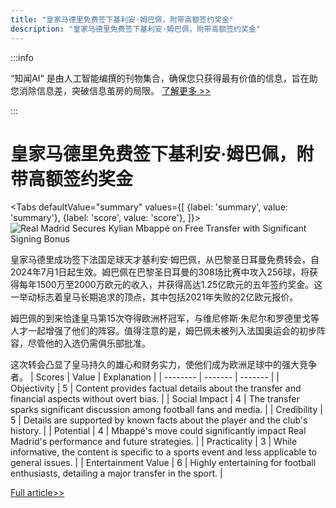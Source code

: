 ```yaml
---
title: "皇家马德里免费签下基利安·姆巴佩，附带高额签约奖金"
description: "皇家马德里免费签下基利安·姆巴佩，附带高额签约奖金"
---
```



:::info

“知闻AI“ 是由人工智能编撰的刊物集合，确保您只获得最有价值的信息，旨在助您消除信息差，突破信息茧房的局限。  [了解更多 >>](/zh-Hans/docs/guides)

:::

# 皇家马德里免费签下基利安·姆巴佩，附带高额签约奖金


<Tabs
	defaultValue="summary"
	values={[
	{label: 'summary', value: 'summary'},
	{label: 'score', value: 'score'},
]}>
<TabItem value="summary">
<img
  src="https://image.informedainews.com/2024/06/Spo-wcp-1717494963-0.jpg"
  alt="Real Madrid Secures Kylian Mbappé on Free Transfer with Significant Signing Bonus"
/>



皇家马德里成功签下法国足球天才基利安·姆巴佩，从巴黎圣日耳曼免费转会，自2024年7月1日起生效。姆巴佩在巴黎圣日耳曼的308场比赛中攻入256球，将获得每年1500万至2000万欧元的收入，并获得高达1.25亿欧元的五年签约奖金。这一举动标志着皇马长期追求的顶点，其中包括2021年失败的2亿欧元报价。

姆巴佩的到来恰逢皇马第15次夺得欧洲杯冠军，与维尼修斯·朱尼尔和罗德里戈等人才一起增强了他们的阵容。值得注意的是，姆巴佩未被列入法国奥运会的初步阵容，尽管他的入选仍需俱乐部批准。

这次转会凸显了皇马持久的雄心和财务实力，使他们成为欧洲足球中的强大竞争者。
</TabItem>
<TabItem value="score">
	| Scores     | Value   | Explanation |
	| -------- | ------- | ------- |
	| Objectivity  | 5    | Content provides factual details about the transfer and financial aspects without overt bias.    |
	| Social Impact | 4     | The transfer sparks significant discussion among football fans and media.    |
	| Credibility    | 5    | Details are supported by known facts about the player and the club's history.    |
	| Potential    | 4    | Mbappé's move could significantly impact Real Madrid's performance and future strategies.    |
	| Practicality    | 3    | While informative, the content is specific to a sports event and less applicable to general issues.    |
	| Entertainment Value    | 6    | Highly entertaining for football enthusiasts, detailing a major transfer in the sport.    |
</TabItem>
</Tabs>

[Full article>>](https://www.theguardian.com/football/article/2024/jun/03/real-madrid-sign-kylian-mbappe-psg)

